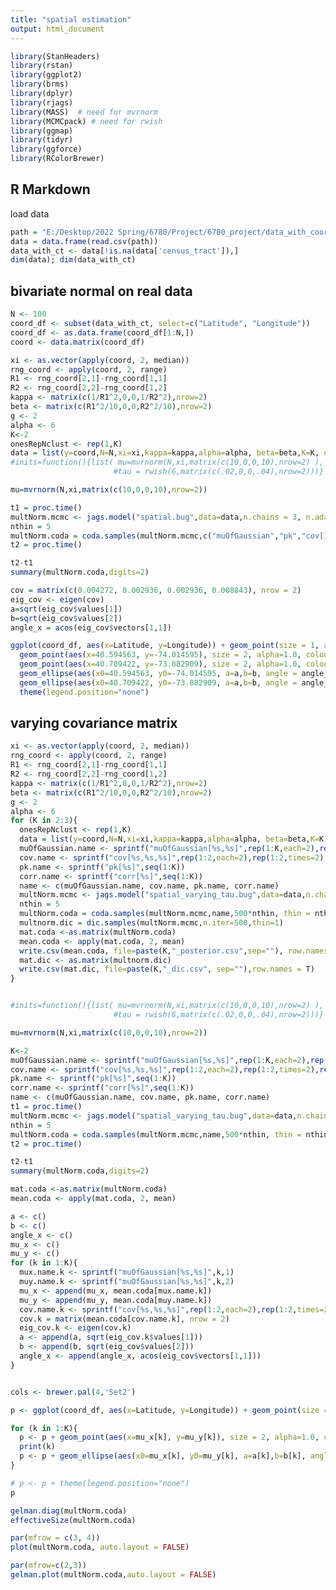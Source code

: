 ```yaml
---
title: "spatial estimation"
output: html_document
---
```


```r
library(StanHeaders)
library(rstan)
library(ggplot2)
library(brms)
library(dplyr)
library(rjags)
library(MASS)  # need for mvrnorm
library(MCMCpack) # need for rwish
library(ggmap)
library(tidyr)
library(ggforce)
library(RColorBrewer)
```

## R Markdown

load data

```r
path = "E:/Desktop/2022 Spring/6780/Project/6780_project/data_with_coordinates.csv"
data = data.frame(read.csv(path))
data_with_ct <- data[!is.na(data['census_tract']),]
dim(data); dim(data_with_ct)
```

## bivariate normal on real data

```r
N <- 100
coord_df <- subset(data_with_ct, select=c("Latitude", "Longitude"))
coord_df <- as.data.frame(coord_df[1:N,])
coord <- data.matrix(coord_df)
```

```r
xi <- as.vector(apply(coord, 2, median))
rng_coord <- apply(coord, 2, range)
R1 <- rng_coord[2,1]-rng_coord[1,1]
R2 <- rng_coord[2,2]-rng_coord[1,2]
kappa <- matrix(c(1/R1^2,0,0,1/R2^2),nrow=2)
beta <- matrix(c(R1^2/10,0,0,R2^2/10),nrow=2)
g <- 2
alpha <- 6
K<-2
onesRepNclust <- rep(1,K)
data = list(y=coord,N=N,xi=xi,kappa=kappa,alpha=alpha, beta=beta,K=K, onesRepNclust=onesRepNclust)
#inits=function(){list( mu=mvrnorm(N,xi,matrix(c(10,0,0,10),nrow=2) ),
                       #tau = rwish(6,matrix(c(.02,0,0,.04),nrow=2)))}
```

```r
mu=mvrnorm(N,xi,matrix(c(10,0,0,10),nrow=2))
```

```r
t1 = proc.time()
multNorm.mcmc <- jags.model("spatial.bug",data=data,n.chains = 3, n.adapt=1000, quiet=FALSE)
nthin = 5
multNorm.coda = coda.samples(multNorm.mcmc,c("muOfGaussian","pk","cov[1,1]","cov[1,2]","cov[2,2]","corr"),500*nthin, thin = nthin)
t2 = proc.time()
```


```r
t2-t1
summary(multNorm.coda,digits=2)
```

```r

cov = matrix(c(0.004272, 0.002936, 0.002936, 0.008843), nrow = 2)
eig_cov <- eigen(cov)
a=sqrt(eig_cov$values[1])
b=sqrt(eig_cov$values[2])
angle_x = acos(eig_cov$vectors[1,1])

ggplot(coord_df, aes(x=Latitude, y=Longitude)) + geom_point(size = 1, alpha=0.6, colour = '#56B4E9')+
  geom_point(aes(x=40.594563, y=-74.014595), size = 2, alpha=1.0, colour = 'red')+
  geom_point(aes(x=40.709422, y=-73.882909), size = 2, alpha=1.0, colour = 'blue')+
  geom_ellipse(aes(x0=40.594563, y0=-74.014595, a=a,b=b, angle = angle_x, color="black"))+
  geom_ellipse(aes(x0=40.709422, y0=-73.882909, a=a,b=b, angle = angle_x, color="red"))+
  theme(legend.position="none")

```


## varying covariance matrix
```r
xi <- as.vector(apply(coord, 2, median))
rng_coord <- apply(coord, 2, range)
R1 <- rng_coord[2,1]-rng_coord[1,1]
R2 <- rng_coord[2,2]-rng_coord[1,2]
kappa <- matrix(c(1/R1^2,0,0,1/R2^2),nrow=2)
beta <- matrix(c(R1^2/10,0,0,R2^2/10),nrow=2)
g <- 2
alpha <- 6
for (K in 2:3){
  onesRepNclust <- rep(1,K)
  data = list(y=coord,N=N,xi=xi,kappa=kappa,alpha=alpha, beta=beta,K=K, onesRepNclust=onesRepNclust)
  muOfGaussian.name <- sprintf("muOfGaussian[%s,%s]",rep(1:K,each=2),rep(1:2,times=K))
  cov.name <- sprintf("cov[%s,%s,%s]",rep(1:2,each=2),rep(1:2,times=2),rep(1:K,each=4))
  pk.name <- sprintf("pk[%s]",seq(1:K))
  corr.name <- sprintf("corr[%s]",seq(1:K))
  name <- c(muOfGaussian.name, cov.name, pk.name, corr.name)
  multNorm.mcmc <- jags.model("spatial_varying_tau.bug",data=data,n.chains = 4, n.adapt=1000, quiet=FALSE)
  nthin = 5
  multNorm.coda = coda.samples(multNorm.mcmc,name,500*nthin, thin = nthin)
  multnorm.dic = dic.samples(multNorm.mcmc,n.iter=500,thin=1)
  mat.coda <-as.matrix(multNorm.coda)
  mean.coda <- apply(mat.coda, 2, mean)
  write.csv(mean.coda, file=paste(K,"_posterior.csv",sep=""), row.names = T)
  mat.dic <- as.matrix(multnorm.dic)
  write.csv(mat.dic, file=paste(K,"_dic.csv", sep=""),row.names = T)
}


#inits=function(){list( mu=mvrnorm(N,xi,matrix(c(10,0,0,10),nrow=2) ),
                       #tau = rwish(6,matrix(c(.02,0,0,.04),nrow=2)))}
```

```r
mu=mvrnorm(N,xi,matrix(c(10,0,0,10),nrow=2))
```

```r
K<-2
muOfGaussian.name <- sprintf("muOfGaussian[%s,%s]",rep(1:K,each=2),rep(1:2,times=K))
cov.name <- sprintf("cov[%s,%s,%s]",rep(1:2,each=2),rep(1:2,times=2),rep(1:K,each=4))
pk.name <- sprintf("pk[%s]",seq(1:K))
corr.name <- sprintf("corr[%s]",seq(1:K))
name <- c(muOfGaussian.name, cov.name, pk.name, corr.name)
t1 = proc.time()
multNorm.mcmc <- jags.model("spatial_varying_tau.bug",data=data,n.chains = 3, n.adapt=1000, quiet=FALSE)
nthin = 5
multNorm.coda = coda.samples(multNorm.mcmc,name,500*nthin, thin = nthin)
t2 = proc.time()
```


```r
t2-t1
summary(multNorm.coda,digits=2)
```
```r
mat.coda <-as.matrix(multNorm.coda)
mean.coda <- apply(mat.coda, 2, mean)
```




```r
a <- c()
b <- c()
angle_x <- c()
mu_x <- c()
mu_y <- c()
for (k in 1:K){
  mux.name.k <- sprintf("muOfGaussian[%s,%s]",k,1)
  muy.name.k <- sprintf("muOfGaussian[%s,%s]",k,2)
  mu_x <- append(mu_x, mean.coda[mux.name.k])
  mu_y <- append(mu_y, mean.coda[muy.name.k])
  cov.name.k <- sprintf("cov[%s,%s,%s]",rep(1:2,each=2),rep(1:2,times=2),k)
  cov.k = matrix(mean.coda[cov.name.k], nrow = 2)
  eig_cov.k <- eigen(cov.k)
  a <- append(a, sqrt(eig_cov.k$values[1]))
  b <- append(b, sqrt(eig_cov$values[2]))
  angle_x <- append(angle_x, acos(eig_cov$vectors[1,1]))
}


cols <- brewer.pal(4,'Set2')

p <- ggplot(coord_df, aes(x=Latitude, y=Longitude)) + geom_point(size = 1, alpha=0.6, colour = '#56B4E9')

for (k in 1:K){
  p <- p + geom_point(aes(x=mu_x[k], y=mu_y[k]), size = 2, alpha=1.0, colour = cols[k])
  print(k)
  p <- p + geom_ellipse(aes(x0=mu_x[k], y0=mu_y[k], a=a[k],b=b[k], angle = angle_x[k], color=cols[k]))
}

# p <- p + theme(legend.position="none")
p

```

```r
gelman.diag(multNorm.coda)
effectiveSize(multNorm.coda)

par(mfrow = c(3, 4))
plot(multNorm.coda, auto.layout = FALSE)

par(mfrow=c(2,3))
gelman.plot(multNorm.coda,auto.layout = FALSE)

```













